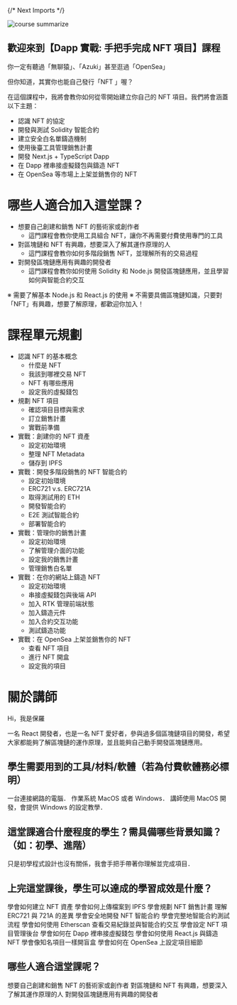 {/* Next Imports */}

<Image
  src="/images/course-summarize.png"
  alt="course summarize"
  width={800}
  height={380}
/>

## 歡迎來到【Dapp 實戰: 手把手完成 NFT 項目】課程

你一定有聽過「無聊猿」、「Azuki」甚至逛過「OpenSea」

但你知道，其實你也能自己發行「NFT 」喔？

在這個課程中，我將會教你如何從零開始建立你自己的 NFT 項目。我們將會涵蓋以下主題：

- 認識 NFT 的協定
- 開發與測試 Solidity 智能合約
- 建立安全白名單鑄造機制
- 使用後臺工具管理銷售計畫
- 開發 Next.js + TypeScript Dapp
- 在 Dapp 裡串接虛擬錢包與鑄造 NFT
- 在 OpenSea 等市場上上架並銷售你的 NFT

# 哪些人適合加入這堂課？

- 想要自己創建和銷售 NFT 的藝術家或創作者
  - 這門課程會教你使用工具組合 NFT，讓你不再需要付費使用專門的工具
- 對區塊鏈和 NFT 有興趣，想要深入了解其運作原理的人
  - 這門課程會教你如何多階段銷售 NFT，並理解所有的交易過程
- 對開發區塊鏈應用有興趣的開發者
  - 這門課程會教你如何使用 Solidity 和 Node.js 開發區塊鏈應用，並且學習如何與智能合約交互

※ 需要了解基本 Node.js 和 React.js 的使用
※ 不需要具備區塊鏈知識，只要對「NFT」有興趣，想要了解原理，都歡迎你加入！

# 課程單元規劃

- 認識 NFT 的基本概念
  - 什麼是 NFT
  - 我該到哪裡交易 NFT
  - NFT 有哪些應用
  - 設定我的虛擬錢包
- 規劃 NFT 項目
  - 確認項目目標與需求
  - 訂立銷售計畫
  - 實戰前準備
- 實戰：創建你的 NFT 資產
  - 設定初始環境
  - 整理 NFT Metadata
  - 儲存到 IPFS
- 實戰：開發多階段銷售的 NFT 智能合約
  - 設定初始環境
  - ERC721 v.s. ERC721A
  - 取得測試用的 ETH
  - 開發智能合約
  - E2E 測試智能合約
  - 部署智能合約
- 實戰：管理你的銷售計畫
  - 設定初始環境
  - 了解管理介面的功能
  - 設定我的銷售計畫
  - 管理銷售白名單
- 實戰：在你的網站上鑄造 NFT
  - 設定初始環境
  - 串接虛擬錢包與後端 API
  - 加入 RTK 管理前端狀態
  - 加入鑄造元件
  - 加入合約交互功能
  - 測試鑄造功能
- 實戰：在 OpenSea 上架並銷售你的 NFT
  - 查看 NFT 項目
  - 進行 NFT 開盒
  - 設定我的項目

# 關於講師

Hi，我是保羅

一名 React 開發者，也是一名 NFT 愛好者，參與過多個區塊鏈項目的開發，希望大家都能夠了解區塊鏈的運作原理，並且能夠自己動手開發區塊鏈應用。

## 學生需要用到的工具/材料/軟體（若為付費軟體務必標明）

一台連接網路的電腦．
作業系統 MacOS 或者 Windows．
講師使用 MacOS 開發，會提供 Windows 的設定教學．

## 這堂課適合什麼程度的學生？需具備哪些背景知識？（如：初學、進階）

只是初學程式設計也沒有關係，我會手把手帶著你理解並完成項目．

## 上完這堂課後，學生可以達成的學習成效是什麼？

學會如何建立 NFT 資產
學會如何上傳檔案到 IPFS
學會規劃 NFT 銷售計畫
理解 ERC721 與 721A 的差異
學會安全地開發 NFT 智能合約
學會完整地智能合約測試流程
學會如何使用 Etherscan 查看交易紀錄並與智能合約交互
學會設定 NFT 項目管理後台
學會如何在 Dapp 裡串接虛擬錢包
學會如何使用 React.js 與鑄造 NFT
學會像知名項目一樣開盲盒
學會如何在 OpenSea 上設定項目細節

## 哪些人適合這堂課呢？

想要自己創建和銷售 NFT 的藝術家或創作者
對區塊鏈和 NFT 有興趣，想要深入了解其運作原理的人
對開發區塊鏈應用有興趣的開發者
